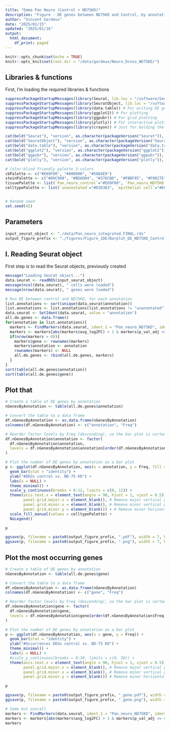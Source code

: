 ```yaml
---
title: "Emma Pan Neuro (Control + ND75KD)"
description: "Figure - DE genes between ND75KD and Control, by annotation"
author: "Vincent Gardeux"
date: "2025/01/15"
updated: "2025/01/16"
output:
  html_document:
    df_print: paged
---
```


  
```r
knitr::opts_chunk$set(echo = TRUE)
knitr::opts_knit$set(root.dir = "/data/gardeux/Neuro_Droso_ND75KD/")
```

## Libraries & functions

First, I'm loading the required libraries & functions

```r
suppressPackageStartupMessages(library(Seurat, lib.loc = "/software/Seuratv4/lib/")) # Seurat v4.4.0, library for single-cell analysis
suppressPackageStartupMessages(library(SeuratObject, lib.loc = "/software/Seuratv4/lib/")) # For compatibility purpose
suppressPackageStartupMessages(library(data.table)) # For writing DE gene file
suppressPackageStartupMessages(library(ggplot2)) # For plotting
suppressPackageStartupMessages(library(ggpubr)) # For grid plotting
suppressPackageStartupMessages(library(plotly)) # For interactive plots
suppressPackageStartupMessages(library(crayon)) # Just for bolding the console output :D

cat(bold("Seurat"), "version", as.character(packageVersion("Seurat")), "\n")
cat(bold("SeuratObject"), "version", as.character(packageVersion("SeuratObject")), "\n")
cat(bold("data.table"), "version", as.character(packageVersion("data.table")), "\n")
cat(bold("ggplot2"), "version", as.character(packageVersion("ggplot2")), "\n")
cat(bold("ggpubr"), "version", as.character(packageVersion("ggpubr")), "\n")
cat(bold("plotly"), "version", as.character(packageVersion("plotly")), "\n")

# Color-blind friendly palette 3-colors
cbPalette <- c("#E69F00", "#000000", "#56B4E9")
steinPalette <- c("#80C980", "#BDADD4", "#376CB0", "#FBBF85", "#F0027E")
tissuePalette <- list(`Pan_neuro_control`="#E69F00", `Pan_neuro_ND75KD`="#56B4E9")
celltypePalette <- list(`unannotated`="#D3D3D3", `epithelial cell`="#E0AC69", `skeletal muscle of head`="#895129", `cone cell`="#FFFFB7", `outer photoreceptor cell`="#FFF060", `photoreceptor cell`="#F2DB00", `photoreceptor-like cell`="#F0C200", `adult optic chiasma glial cell`="#d896ff", `adult brain cell body glial cell`="#efbbff", `adult brain perineurial glial cell`="#BCBDDC", `adult lamina epithelial/marginal glial cell`="#9E9AC8", `adult reticular neuropil associated glial cell`="#756BB1", `optic lobe associated cortex glial cell`="#54278F", `cholinergic neuron`="#E41A1C", `gabaergic neuron`="#377EB8", `glutamatergic neuron`="#4DAF4A", `dopaminergic neuron`="#984EA3", `serotonergic neuron`="#FF7F00", `OPN neuron`="#A6CEE3", `columnar neuron T1`="#DEEBF7", `T neuron T3`="#9ECAE1", `T neuron T4/T5`="#3182BD", `distal medullary amacrine neuron Dm3`="#c6e6ba", `distal medullary amacrine neuron Dm8`="#A1D99B", `distal medullary amacrine neuron Dm9`="#31A354", `proximal medullary amacrine neuron Pm4`="#006D2C", `centrifugal neuron C2`="#7FC97F", `centrifugal neuron C3`="#BEAED4", `medullary intrinsic neuron Mi1`="#d8d5eb", `medullary intrinsic neuron Mi4`="#BCBDDC", `medullary intrinsic neuron Mi15`="#756BB1", `transmedullary neuron Tm1`="#b4dee9", `transmedullary neuron Tm2`="#bfdfe7", `transmedullary neuron Tm9`="#7eb5c4", `transmedullary neuron Tm20`="#9fcad5", `transmedullary Y neuron TmY14`="#5da1b3", `transmedullary Y neuron TmY5a`="#3c8ca2", `transmedullary Y neuron TmY8`="#1a7790", `tm5ab`="#014636", `lamina monopolar neuron L1 + L2`="#FDD3A0", `lamina monopolar neuron L3`="#FDBE85", `lamina monopolar neuron L4`="#FD8D3C", `lamina monopolar neuron L5`="#E6550D", `lamina wide-field 2 neuron`="#A63603", `lobular columnar neuron LC12`="#BC80BD", `olfactory receptor neuron`="#CCEBC5", `Poxn neuron`="#FFED6F", `hemocyte`="#999999", `kenyon cell`="#B3E2CD", `gamma kenyon cell`="#FDCDAC", `pigment cell`="#EE82EE")


# Random seed
set.seed(42)
```

## Parameters

```r
input_seurat_object <- "./data/Pan_neuro_integrated_FINAL.rds"
output_figure_prefix <- "./figures/Figure_1DE/Barplot_DE_ND75KD_Control_all_annotations"
```

## I. Reading Seurat object

First step is to read the Seurat objects, previously created

```r
message("Loading Seurat object...")
data.seurat <- readRDS(input_seurat_object)
message(ncol(data.seurat), " cells were loaded")
message(nrow(data.seurat), " genes were loaded")
```

```r
# Run DE between control and ND75KD, for each annotation
list.annotations <- sort(unique(data.seurat$annotation))
list.annotations <- list.annotations[list.annotations != "unannotated"]
data.seurat <- SetIdent(data.seurat, value = "annotation")
all.de.genes <- data.frame()
for(annotation in list.annotations){
  markers <- FindMarkers(data.seurat, ident.1 = "Pan_neuro_ND75KD", ident.2 = "Pan_neuro_control", test.use = "wilcox", group.by = "orig.ident", subset.ident = annotation)
  markers <- markers[abs(markers$avg_log2FC) > 1 & markers$p_val_adj <= 0.05,]
  if(nrow(markers > 0)){
    markers$gene <- rownames(markers)
    markers$annotation <- annotation
    rownames(markers) <- NULL
    all.de.genes <- rbind(all.de.genes, markers)
  }
}
sort(table(all.de.genes$annotation))
sort(table(all.de.genes$gene))
```

## Plot that

```r
# Create a table of DE genes by annotation
nGenesByAnnotation <- table(all.de.genes$annotation)

# Convert the table to a data frame
df.nGenesByAnnotation <- as.data.frame(nGenesByAnnotation)
colnames(df.nGenesByAnnotation) <- c("annotation", "Freq")

# Reorder factor levels by Freq (descending), so the bar plot is sorted
df.nGenesByAnnotation$annotation <- factor(
  df.nGenesByAnnotation$annotation,
  levels = df.nGenesByAnnotation$annotation[order(df.nGenesByAnnotation$Freq, decreasing = TRUE)]
)

# Plot the number of DE genes by annotation as a bar plot
p <- ggplot(df.nGenesByAnnotation, aes(x = annotation, y = Freq, fill = annotation)) +
  geom_bar(stat = "identity") +
  ylab("#DEGs control vs. ND-75 KD") +
  labs(x = NULL) +
  theme_minimal() +
  scale_y_continuous(breaks = 0:12, limits = c(0, 12)) +
  theme(axis.text.x = element_text(angle = 90, hjust = 1, vjust = 0.5),
        panel.grid.major.x = element_blank(), # Remove major vertical grid lines
        panel.grid.minor.x = element_blank(), # Remove minor vertical grid lines
        panel.grid.minor.y = element_blank()) + # Remove minor horizontal grid lines
  scale_fill_manual(values = celltypePalette) +
  NoLegend()

p
```

```r
ggsave(p, filename = paste0(output_figure_prefix, ".pdf"), width = 7, height = 6, bg = "white")
ggsave(p, filename = paste0(output_figure_prefix, ".png"), width = 7, height = 6, dpi = 1000, bg = 'white')
```

## Plot the most occurring genes

```r
# Create a table of DE genes by annotation
nGenesByAnnotation <- table(all.de.genes$gene)

# Convert the table to a data frame
df.nGenesByAnnotation <- as.data.frame(nGenesByAnnotation)
colnames(df.nGenesByAnnotation) <- c("gene", "Freq")

# Reorder factor levels by Freq (descending), so the bar plot is sorted
df.nGenesByAnnotation$gene <- factor(
  df.nGenesByAnnotation$gene,
  levels = df.nGenesByAnnotation$gene[order(df.nGenesByAnnotation$Freq, decreasing = TRUE)]
)

# Plot the number of DE genes by annotation as a bar plot
p <- ggplot(df.nGenesByAnnotation, aes(x = gene, y = Freq)) +
  geom_bar(stat = "identity") +
  ylab("#Occurrences DEGs control vs. ND-75 KD") +
  theme_minimal() +
  labs(x = NULL) +
  #scale_y_continuous(breaks = 0:30, limits = c(0, 30)) +
  theme(axis.text.x = element_text(angle = 90, hjust = 1, vjust = 0.5),
        panel.grid.major.x = element_blank(), # Remove major vertical grid lines
        panel.grid.minor.x = element_blank(), # Remove minor vertical grid lines
        panel.grid.minor.y = element_blank()) # Remove minor horizontal grid lines

p
```

```r
ggsave(p, filename = paste0(output_figure_prefix, "_gene.pdf"), width = 7, height = 6, bg = "white")
ggsave(p, filename = paste0(output_figure_prefix, "_gene.png"), width = 7, height = 6, dpi = 1000, bg = 'white')
```

```r
# Same but overall
markers <- FindMarkers(data.seurat, ident.1 = "Pan_neuro_ND75KD", ident.2 = "Pan_neuro_control", group.by = "orig.ident")
markers <- markers[abs(markers$avg_log2FC) > 1 & markers$p_val_adj <= 0.05,]
markers
```

